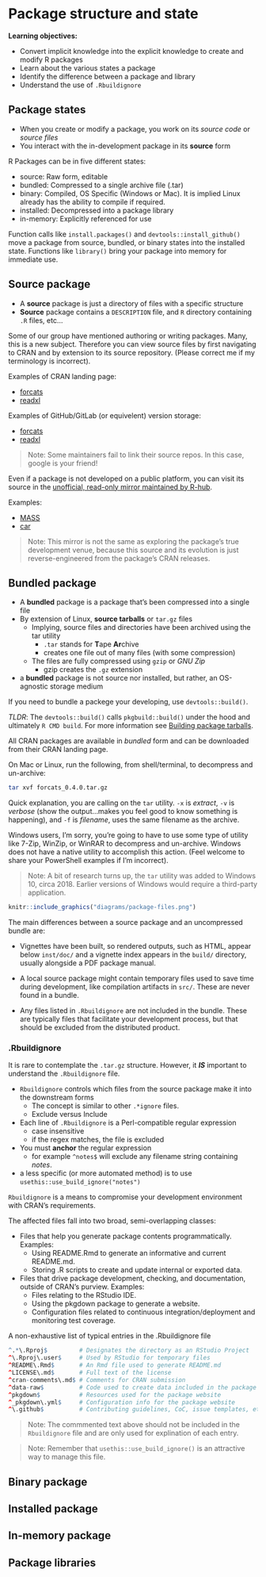 # Package structure and state

**Learning objectives:**

- Convert implicit knowledge into the explicit knowledge to create and modify R packages
- Learn about the various states a package
- Identify the difference between a package and library
- Understand the use of `.Rbuildignore`

## Package states

- When you create or modify a package, you work on its *source code* or *source files*
- You interact with the in-development package in its **source** form

R Packages can be in five different states:

- source: Raw form, editable
- bundled: Compressed to a single archive file (.tar)
- binary: Compiled, OS Specific (Windows or Mac). It is implied Linux already has the ability to compile if required.
- installed: Decompressed into a package library
- in-memory: Explicitly referenced for use

Function calls like `install.packages()` and `devtools::install_github()` move a package from source, bundled, or binary states into the installed state. Functions like `library()` bring your package into memory for immediate use.

## Source package

- A **source** package is just a directory of files with a specific structure
- **Source** package contains a `DESCRIPTION` file, and `R` directory containing `.R` files, etc...

Some of our group have mentioned authoring or writing packages. Many, this is a new subject. Therefore you can view source files by first navigating to CRAN and by extension to its source repository. (Please correct me if my terminology is incorrect).

Examples of CRAN landing page:

- [forcats](https://cran.r-project.org/package=forcats)
- [readxl](https://cran.r-project.org/package=readxl)

Examples of GitHub/GitLab (or equivelent) version storage:

- [forcats](https://github.com/tidyverse/forcats)
- [readxl](https://github.com/tidyverse/readxl)

> Note: Some maintainers fail to link their source repos. In this case, google is your friend!

Even if a package is not developed on a public platform, you can visit its source in the [unofficial, read-only mirror maintained by R-hub](https://docs.r-hub.io/#cranatgh). 

Examples:

- [MASS](https://github.com/cran/MASS)
- [car](https://github.com/cran/car)

> Note: This mirror is not the same as exploring the package’s true development venue, because this source and its evolution is just reverse-engineered from the package’s CRAN releases.

## Bundled package

- A **bundled** package is a package that’s been compressed into a single file
- By extension of Linux, **source tarballs** or `tar.gz` files
  - Implying, source files and directories have been archived using the tar utility
    - `.tar` stands for **T**ape **Ar**chive
    - creates one file out of many files (with some compression)
  - The files are fully compressed using `gzip` or *GNU Zip*
    - gzip creates the `.gz` extension
- a **bundled** package is not source nor installed, but rather, an OS-agnostic storage medium

If you need to bundle a packege your developing, use `devtools::build()`. 

*TLDR*: The `devtools::build()` calls `pkgbuild::build()` under the hood and ultimately `R CMD build`. For more information see [Building package tarballs](https://cran.r-project.org/doc/manuals/R-exts.html#Building-package-tarballs).

All CRAN packages are available in *bundled* form and can be downloaded from their CRAN landing page.

On Mac or Linux, run the following, from shell/terminal, to decompress and un-archive:

```bash
tar xvf forcats_0.4.0.tar.gz
```

Quick explanation, you are calling on the `tar` utility. `-x` is *extract*, `-v` is *verbose* (show the output...makes you feel good to know something is happening), and `-f` is *filename*, uses the same filename as the archive.

Windows users, I'm sorry, you're going to have to use some type of utility like 7-Zip, WinZip, or WinRAR to decompress and un-archive. Windows does not have a native utility to accomplish this action. (Feel welcome to share your PowerShell examples if I'm incorrect).

> Note: A bit of research turns up, the `tar` utility was added to Windows 10, circa 2018. Earlier versions of Windows would require a third-party application.

```r
knitr::include_graphics("diagrams/package-files.png")
```

The main differences between a source package and an uncompressed bundle are:

- Vignettes have been built, so rendered outputs, such as HTML, appear below `inst/doc/` and a vignette index appears in the `build/` directory, usually alongside a PDF package manual.

- A local source package might contain temporary files used to save time during development, like compilation artifacts in `src/`. These are never found in a bundle.

- Any files listed in `.Rbuildignore` are not included in the bundle. These are typically files that facilitate your development process, but that should be excluded from the distributed product.

### .Rbuildignore
It is rare to contemplate the `.tar.gz` structure. However, it ***IS*** important to understand the `.Rbuildignore` file.

- `Rbuildignore` controls which files from the source package make it into the downstream forms
  - The concept is similar to other `.*ignore` files.
  - Exclude versus Include
- Each line of `.Rbuildignore` is a Perl-compatible regular expression
  - case insensitive
  - if the regex matches, the file is excluded
- You must **anchor** the regular expression
  - for example `^notes$` will exclude any filename string containing *notes*.
- a less specific (or more automated method) is to use `usethis::use_build_ignore("notes")`

`Rbuildignore` is a means to compromise your development environment with CRAN's requirements.

The affected files fall into two broad, semi-overlapping classes:

- Files that help you generate package contents programmatically. Examples:
  - Using README.Rmd to generate an informative and current README.md.
  - Storing .R scripts to create and update internal or exported data.
- Files that drive package development, checking, and documentation, outside of CRAN’s purview. Examples:
  - Files relating to the RStudio IDE.
  - Using the pkgdown package to generate a website.
  - Configuration files related to continuous integration/deployment and monitoring test coverage.
  
A non-exhaustive list of typical entries in the .Rbuildignore file

```r
^.*\.Rproj$         # Designates the directory as an RStudio Project
^\.Rproj\.user$     # Used by RStudio for temporary files
^README\.Rmd$       # An Rmd file used to generate README.md
^LICENSE\.md$       # Full text of the license
^cran-comments\.md$ # Comments for CRAN submission
^data-raw$          # Code used to create data included in the package
^pkgdown$           # Resources used for the package website
^_pkgdown\.yml$     # Configuration info for the package website
^\.github$          # Contributing guidelines, CoC, issue templates, etc.
```

> Note: The commmented text above should not be included in the `Rbuildignore` file and are only used for explination of each entry.

> Note: Remember that `usethis::use_build_ignore()` is an attractive way to manage this file.

## Binary package



## Installed package
## In-memory package
## Package libraries
